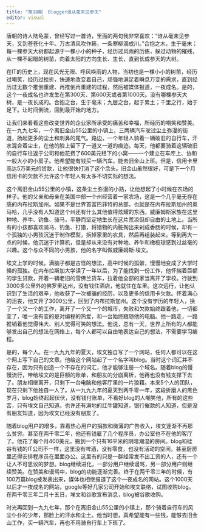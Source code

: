 ```yaml
---
title: "第18期  Blogger谁从毫末见参天"
editor: visual
---
```


唐朝的诗人陆龟蒙，曾经写过一首诗，里面的两句我非常喜欢：“谁从毫末见参天，又到苍苍化十年。万古清风吹作籁，一条寒柳滴成川。”合抱之木，生于毫末；每一棵参天大树都起源于一棵小小的种子，经历过风雨的历练，躲过动物的摧残，从一棵不起眼的树苗，向着太阳的方向生长、生长，直到长成参天的大树。

在IT的历史上，现在风光无限、呼风唤雨的人物，当初也是一棵小小的树苗，经历过嘲笑，经历过挫折，快速地改变着自己，顽强地满足着瞬息万变的需求，直到经历过无数个推倒重建、再推倒再重建的过程，然后被媒体报道，一夜成名。是的，这个一夜成名也许发生在第300天、第600天或者第1000天。没有哪棵参天大树，是一夜长成的。合抱之台，生于毫末；九层之台，起于累土；千里之行，始于足下。让时间倒流，回到最开始的地方。

让我们来看看这些改变世界的企业家所承受的痛苦和幸福，所经历的嘲笑和赞美。在一九九七年，一个离旧金山55公里的小镇上，三两辆汽车驶过尘土弥漫的街道，扬起更多的尘土和刺鼻的尾气。路边，一个年轻人骑着一辆破旧的自行车，汗水混合着尘土，在他的脸上留下了一道又一道的痕迹。每天，他都要骑着这辆破旧的自行车往返于公司和他花费了600美元租下的小窝——一个建立在车库上、协和一般大小的小房子。他希望能有钱买一辆汽车，能去旧金山上班。但是，信用卡里高达5万美元的贷款，让他很快打消了这个念头。旧金山虽然很好，可是下一个月信用卡的欠款不允许这个年轻人有太多不切实际的想法。

这个离旧金山55公里的小镇，这条尘土弥漫的小路，让他想起了小时候在农场的样子。他的父亲和母亲在美国中部一个州经营着一家农场，这是一个几乎毫无存在感的内布拉斯加州。如果不是世界首富巴菲特的总部，也就是在内布拉斯加州的奥马哈，几乎没有人知道这个州还有什么其他值得炫耀的东西。威廉姆斯家族在这里种地、养牛、钓鱼、骑马，平静而坚定地生长在这片荒凉但却自由的土地上。当所有的小孩都喜欢骑马、钓鱼、打猎，将猎物的内脏掏出来剁成香肠的时候，却有一个孤独的小男孩沉迷于制作模型，拆掉家里的农具，然后再组装起来。等到再大一点的时候，他沉迷于计算机，但是却从来没有对种地、养牛和橄榄球感到过丝毫的兴趣。这个与众不同的小男孩，他的名字叫做威廉姆斯·埃文。

埃文上学的时候，满脑子都是古怪的想法，高中时候的孤僻，慢慢地变成了大学时候的孤独。在内布拉斯加大学读了一年以后，为了能找到一份工作，他怀揣着巨额的学生贷款，开着一辆老旧的雪佛兰货车，拉着他全部的家当离开了学校。行驶到3000多公里外的佛罗里达州，没有钱住酒店，他就住在车里。这次远行，让他认识到了生活的艰辛，他收获了一次被骗的经历，以及更多的信用卡欠款。怀着满心的沮丧，他又开了3000公里，回到了内布拉斯加州。这个没有学历的年轻人，换了一个又一个的工作，离开了一个又一个的城市，失败和欠款始终跟着他，一切都变了，唯一没有变的是对编程的热爱，和一台始终跟随他的电脑。他一路走，一路推销着他觉得伟大、别人觉得可笑的想法。他说，总有一天，世界上所有的人都能够发出自己的想法在网络上，每个人都可以自由地表达自己的想法，不需要学习编程。

是的，每个人。在一九九九年的夏天，埃文独自写了一个网站，任何人都可以在这个网上写下自己的文章。他给这个网站起了一个名字叫blog。当时这个词汇并不存在，因为只有创造一个不存在的词汇，他才能够注册一个域名。随着blog的慢慢流行，带给埃文的是巨额的账单，和朋友的分崩离析，他再也没有钱支撑下去了。朋友相继离开，只剩下一台电脑和他客厅里的一片狼藉。本来5个人的团队，现在只剩下他独自一人了。从一九九九年的夏天到两千零一年，这段折磨人的黑色岁月，blog始终起起伏伏，没有钱付账单，不看好blog的人嘲笑他，所有的这些苦，只有埃文自己知道。也许还有满地的红牛罐知道，银行催款的人知道，但是没有朋友知道，因为埃文已经没有朋友了。

随着blog用户的增多，靠着热心用户的捐款和微薄的广告收入，埃文逐渐不再那么贫穷。甚至在两千零二年，他还有钱雇了几个程序员，办公室也不在他的客厅了。他花了每个月400美元，搬到一个只有16平米的阴暗潮湿的房间。blog和硅谷有钱的IT公司不一样，这里没有啤酒，没有零食，也没有活动的空间，甚至厨房里还得安排程序员在里面办公。这里有的只是一群经常发不出工资的人，还有一个让人不可思议的梦想。blog继续进化，一部分用户继续谩骂，另一部分用户则继续赞美。在赞美和谩骂中，blog的功能逐渐完善。终于在两千零三年的时候，有100万篇blog被发表出来，媒体也相继报道了这个一夜成名的网站。这个1000天以后才一夜成名的网站，google等好几家公司开始和埃文联络，试图收购blog。在两千零三年二月十五日，埃文和谷歌宣布消息，blog被谷歌收购。

时光再回到一九九七年，那个在离旧金山55公里的小镇上，那个骑着自行车的风尘仆仆的少年，那脸上的汗水和尘土。他当时想，真希望能有一些钱，能够去旧金山工作，买一辆汽车，再也不用骑自行车上下班了。
